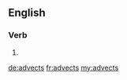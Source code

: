==English==

===Verb===
{{head|en|verb form}}

# {{en-third-person singular of|advect}}

[[de:advects]]
[[fr:advects]]
[[my:advects]]